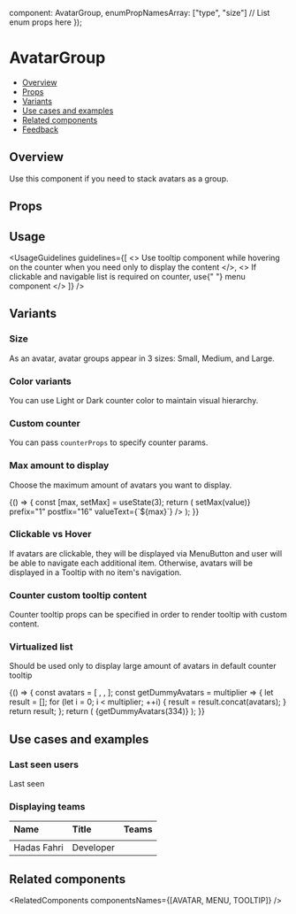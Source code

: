 
  component: AvatarGroup,
  enumPropNamesArray: ["type", "size"] // List enum props here
});

<Meta
  title="Media/Avatar/AvatarGroup"
  component={AvatarGroup}
  argTypes={metaSettings.argTypes}
  decorators={metaSettings.decorators}
/>

<!--- Component documentation -->

# AvatarGroup

- [Overview](#overview)
- [Props](#props)
- [Variants](#variants)
- [Use cases and examples](#use-cases-and-examples)
- [Related components](#related-components)
- [Feedback](#feedback)

## Overview

Use this component if you need to stack avatars as a group.

<Canvas>
  <Story name="Overview">
    <AvatarGroup size={Avatar.sizes.LARGE} max={3}>
      <Avatar type={Avatar.types.IMG} src={person1} tooltipProps={{ content: "Hadas Fahri" }} />
      <Avatar type={Avatar.types.IMG} src={person2} tooltipProps={{ content: "Person 2" }} />
      <Avatar type={Avatar.types.IMG} src={person3} tooltipProps={{ content: "Person 3" }} />
      <Avatar type={Avatar.types.IMG} src={person1} tooltipProps={{ content: "Hadas Fahri" }} />
      <Avatar type={Avatar.types.IMG} src={person2} tooltipProps={{ content: "Person 2" }} />
      <Avatar type={Avatar.types.IMG} src={person3} tooltipProps={{ content: "Person 3" }} />
      <Avatar type={Avatar.types.IMG} src={person1} tooltipProps={{ content: "Hadas Fahri" }} />
      <Avatar type={Avatar.types.IMG} src={person2} tooltipProps={{ content: "Person 2" }} />
      <Avatar type={Avatar.types.IMG} src={person3} tooltipProps={{ content: "Person 3" }} />
      <Avatar type={Avatar.types.IMG} src={person1} tooltipProps={{ content: "Hadas Fahri" }} />
      <Avatar type={Avatar.types.IMG} src={person2} tooltipProps={{ content: "Person 2" }} />
      <Avatar type={Avatar.types.IMG} src={person3} tooltipProps={{ content: "Person 3" }} />
      <Avatar type={Avatar.types.IMG} src={person1} tooltipProps={{ content: "Hadas Fahri" }} />
    </AvatarGroup>
  </Story>
</Canvas>

## Props

<ArgsTable of={AvatarGroup} />

## Usage

<UsageGuidelines
  guidelines={[
    <>
      Use <Link href="/?path=/docs/popover-tooltip--overview">tooltip</Link> component while hovering on the counter
      when you need only to display the content
    </>,
    <>
      If clickable and navigable list is required on counter, use{" "}
      <Link href="/?path=/docs/navigation-menu-menu--overview">menu</Link> component
    </>
  ]}
/>

## Variants

### Size

As an avatar, avatar groups appear in 3 sizes: Small, Medium, and Large.

<Canvas>
  <Story name="Size">
    <Flex direction={Flex.directions.COLUMN} gap={Flex.gaps.LARGE} align={Flex.align.START}>
      <StoryDescription description="Large" vertical align={Flex.align.START}>
        <AvatarGroup size={Avatar.sizes.LARGE} type={Avatar.types.IMG} max={3}>
          <Avatar type={Avatar.types.IMG} src={person1} tooltipProps={{ content: "Hadas Fahri" }} />
          <Avatar type={Avatar.types.IMG} src={person2} tooltipProps={{ content: "Person 2" }} />
          <Avatar type={Avatar.types.IMG} src={person3} tooltipProps={{ content: "Person 3" }} />
          <Avatar type={Avatar.types.IMG} src={person1} tooltipProps={{ content: "Hadas Fahri" }} />
          <Avatar type={Avatar.types.IMG} src={person2} tooltipProps={{ content: "Person 2" }} />
          <Avatar type={Avatar.types.IMG} src={person3} tooltipProps={{ content: "Person 3" }} />
        </AvatarGroup>
      </StoryDescription>
      <StoryDescription description="Medium" vertical align={Flex.align.START}>
        <AvatarGroup size={Avatar.sizes.MEDIUM} type={Avatar.types.IMG} max={3}>
          <Avatar type={Avatar.types.IMG} src={person1} tooltipProps={{ content: "Hadas Fahri" }} />
          <Avatar type={Avatar.types.IMG} src={person2} tooltipProps={{ content: "Person 2" }} />
          <Avatar type={Avatar.types.IMG} src={person3} tooltipProps={{ content: "Person 3" }} />
          <Avatar type={Avatar.types.IMG} src={person1} tooltipProps={{ content: "Hadas Fahri" }} />
          <Avatar type={Avatar.types.IMG} src={person2} tooltipProps={{ content: "Person 2" }} />
          <Avatar type={Avatar.types.IMG} src={person3} tooltipProps={{ content: "Person 3" }} />
        </AvatarGroup>
      </StoryDescription>
      <StoryDescription description="Small" vertical align={Flex.align.START}>
        <AvatarGroup size={Avatar.sizes.SMALL} type={Avatar.types.IMG} max={3}>
          <Avatar type={Avatar.types.IMG} src={person1} tooltipProps={{ content: "Hadas Fahri" }} />
          <Avatar type={Avatar.types.IMG} src={person2} tooltipProps={{ content: "Person 2" }} />
          <Avatar type={Avatar.types.IMG} src={person3} tooltipProps={{ content: "Person 3" }} />
          <Avatar type={Avatar.types.IMG} src={person1} tooltipProps={{ content: "Hadas Fahri" }} />
          <Avatar type={Avatar.types.IMG} src={person2} tooltipProps={{ content: "Person 2" }} />
          <Avatar type={Avatar.types.IMG} src={person3} tooltipProps={{ content: "Person 3" }} />
        </AvatarGroup>
      </StoryDescription>
    </Flex>
  </Story>
</Canvas>

### Color variants

You can use Light or Dark counter color to maintain visual hierarchy.

<Canvas>
  <Story name="Color variants">
    <Flex direction={Flex.directions.COLUMN} gap={Flex.gaps.LARGE} align={Flex.align.START}>
      <StoryDescription description="Light" vertical align={Flex.align.START}>
        <AvatarGroup
          size={Avatar.sizes.LARGE}
          type={Avatar.types.IMG}
          max={3}
          counterProps={{ color: Counter.colors.LIGHT }}
        >
          <Avatar type={Avatar.types.IMG} src={person1} tooltipProps={{ content: "Hadas Fahri" }} />
          <Avatar type={Avatar.types.IMG} src={person2} tooltipProps={{ content: "Person 2" }} />
          <Avatar type={Avatar.types.IMG} src={person3} tooltipProps={{ content: "Person 3" }} />
          <Avatar type={Avatar.types.IMG} src={person1} tooltipProps={{ content: "Hadas Fahri" }} />
          <Avatar type={Avatar.types.IMG} src={person2} tooltipProps={{ content: "Person 2" }} />
          <Avatar type={Avatar.types.IMG} src={person3} tooltipProps={{ content: "Person 3" }} />
        </AvatarGroup>
      </StoryDescription>
      <StoryDescription description="Dark" vertical align={Flex.align.START}>
        <AvatarGroup
          size={Avatar.sizes.LARGE}
          type={Avatar.types.IMG}
          max={3}
          counterProps={{ color: Counter.colors.DARK }}
        >
          <Avatar type={Avatar.types.IMG} src={person1} tooltipProps={{ content: "Hadas Fahri" }} />
          <Avatar type={Avatar.types.IMG} src={person2} tooltipProps={{ content: "Person 2" }} />
          <Avatar type={Avatar.types.IMG} src={person3} tooltipProps={{ content: "Person 3" }} />
          <Avatar type={Avatar.types.IMG} src={person1} tooltipProps={{ content: "Hadas Fahri" }} />
          <Avatar type={Avatar.types.IMG} src={person2} tooltipProps={{ content: "Person 2" }} />
          <Avatar type={Avatar.types.IMG} src={person3} tooltipProps={{ content: "Person 3" }} />
        </AvatarGroup>
      </StoryDescription>
    </Flex>
  </Story>
</Canvas>

### Custom counter

You can pass `counterProps` to specify counter params.

<Canvas>
  <Story name="Custom counter">
    <AvatarGroup
      size={Avatar.sizes.LARGE}
      type={Avatar.types.IMG}
      max={3}
      counterProps={{ count: 100500, color: Counter.colors.DARK, prefix: "", maxDigits: 3 }}
    >
      <Avatar src={person1} tooltipProps={{ content: "Hadas Fahri" }} />
      <Avatar src={person2} tooltipProps={{ content: "Person 2" }} />
      <Avatar src={person3} tooltipProps={{ content: "Person 3" }} />
    </AvatarGroup>
  </Story>
</Canvas>

### Max amount to display

Choose the maximum amount of avatars you want to display.

<Canvas>
  <Story name="Max amount to display">
    {() => {
      const [max, setMax] = useState(3);
      return (
        <Flex
          direction={Flex.directions.COLUMN}
          gap={Flex.gaps.MEDIUM}
          align={Flex.align.START}
          className="monday-storybook-avatar-group__slider-count-container"
        >
          <Slider
            size={Slider.sizes.SMALL}
            min={1}
            max={16}
            defaultValue={max}
            onChange={value => setMax(value)}
            prefix="1"
            postfix="16"
            valueText={`${max}`}
          />
          <AvatarGroup size={Avatar.sizes.LARGE} max={max}>
            <Avatar type={Avatar.types.IMG} src={person1} tooltipProps={{ content: "Hadas Fahri" }} />
            <Avatar type={Avatar.types.IMG} src={person2} tooltipProps={{ content: "Person 2" }} />
            <Avatar type={Avatar.types.IMG} src={person3} tooltipProps={{ content: "Person 3" }} />
            <Avatar type={Avatar.types.IMG} src={person1} tooltipProps={{ content: "Hadas Fahri" }} />
            <Avatar type={Avatar.types.IMG} src={person2} tooltipProps={{ content: "Person 2" }} />
            <Avatar type={Avatar.types.IMG} src={person3} tooltipProps={{ content: "Person 3" }} />
            <Avatar type={Avatar.types.IMG} src={person1} tooltipProps={{ content: "Hadas Fahri" }} />
            <Avatar type={Avatar.types.IMG} src={person2} tooltipProps={{ content: "Person 2" }} />
            <Avatar type={Avatar.types.IMG} src={person3} tooltipProps={{ content: "Person 3" }} />
            <Avatar type={Avatar.types.IMG} src={person1} tooltipProps={{ content: "Hadas Fahri" }} />
            <Avatar type={Avatar.types.IMG} src={person2} tooltipProps={{ content: "Person 2" }} />
            <Avatar type={Avatar.types.IMG} src={person3} tooltipProps={{ content: "Person 3" }} />
            <Avatar type={Avatar.types.IMG} src={person1} tooltipProps={{ content: "Hadas Fahri" }} />
            <Avatar type={Avatar.types.IMG} src={person2} tooltipProps={{ content: "Person 2" }} />
            <Avatar type={Avatar.types.IMG} src={person3} tooltipProps={{ content: "Person 3" }} />
            <Avatar text="MR" type={Avatar.types.TEXT} tooltipProps={{ content: "Mark Roytstein" }} />
          </AvatarGroup>
        </Flex>
      );
    }}
  </Story>
</Canvas>

### Clickable vs Hover

If avatars are clickable, they will be displayed via MenuButton and user will be able to navigate each additional item.
Otherwise, avatars will be displayed in a Tooltip with no item's navigation.

<Canvas>
  <Story name="Clickable vs Hover">
    <Flex direction={Flex.directions.ROW} gap={Flex.gaps.LARGE}>
      <StoryDescription description="Counter hover" vertical align={Flex.align.START}>
        <AvatarGroup size={Avatar.sizes.LARGE} max={3}>
          <Avatar type={Avatar.types.IMG} src={person1} tooltipProps={{ content: "Hadas Fahri" }} />
          <Avatar type={Avatar.types.IMG} src={person2} tooltipProps={{ content: "Person 2" }} />
          <Avatar type={Avatar.types.IMG} src={person3} tooltipProps={{ content: "Person 3" }} />
          <Avatar type={Avatar.types.IMG} src={person1} tooltipProps={{ content: "Hadas Fahri" }} />
          <Avatar type={Avatar.types.IMG} src={person2} tooltipProps={{ content: "Person 2" }} />
          <Avatar type={Avatar.types.IMG} src={person3} tooltipProps={{ content: "Person 3" }} />
          <Avatar type={Avatar.types.IMG} src={person1} tooltipProps={{ content: "Hadas Fahri" }} />
          <Avatar type={Avatar.types.IMG} src={person2} tooltipProps={{ content: "Person 2" }} />
          <Avatar type={Avatar.types.IMG} src={person3} tooltipProps={{ content: "Person 3" }} />
          <Avatar type={Avatar.types.IMG} src={person1} tooltipProps={{ content: "Hadas Fahri" }} />
          <Avatar type={Avatar.types.IMG} src={person2} tooltipProps={{ content: "Person 2" }} />
          <Avatar type={Avatar.types.IMG} src={person3} tooltipProps={{ content: "Person 3" }} />
          <Avatar type={Avatar.types.IMG} src={person1} tooltipProps={{ content: "Hadas Fahri" }} />
          <Avatar type={Avatar.types.IMG} src={person2} tooltipProps={{ content: "Person 2" }} />
          <Avatar type={Avatar.types.IMG} src={person3} tooltipProps={{ content: "Person 3" }} />
          <Avatar type={Avatar.types.IMG} src={person1} tooltipProps={{ content: "Hadas Fahri" }} />
          <Avatar type={Avatar.types.IMG} src={person2} tooltipProps={{ content: "Person 2" }} />
          <Avatar type={Avatar.types.IMG} src={person3} tooltipProps={{ content: "Person 3" }} />
          <Avatar type={Avatar.types.IMG} src={person1} tooltipProps={{ content: "Hadas Fahri" }} />
          <Avatar type={Avatar.types.IMG} src={person2} tooltipProps={{ content: "Person 2" }} />
          <Avatar type={Avatar.types.IMG} src={person3} tooltipProps={{ content: "Person 3" }} />
          <Avatar type={Avatar.types.IMG} src={person1} tooltipProps={{ content: "Hadas Fahri" }} />
          <Avatar type={Avatar.types.IMG} src={person2} tooltipProps={{ content: "Person 2" }} />
          <Avatar type={Avatar.types.IMG} src={person3} tooltipProps={{ content: "Person 3" }} />
          <Avatar type={Avatar.types.IMG} src={person1} tooltipProps={{ content: "Hadas Fahri" }} />
          <Avatar type={Avatar.types.IMG} src={person2} tooltipProps={{ content: "Person 2" }} />
          <Avatar type={Avatar.types.IMG} src={person3} tooltipProps={{ content: "Person 3" }} />
          <Avatar type={Avatar.types.IMG} src={person1} tooltipProps={{ content: "Hadas Fahri" }} />
          <Avatar type={Avatar.types.IMG} src={person2} tooltipProps={{ content: "Person 2" }} />
          <Avatar type={Avatar.types.IMG} src={person3} tooltipProps={{ content: "Person 3" }} />
          <Avatar type={Avatar.types.IMG} src={person1} tooltipProps={{ content: "Hadas Fahri" }} />
          <Avatar type={Avatar.types.IMG} src={person2} tooltipProps={{ content: "Person 2" }} />
          <Avatar type={Avatar.types.IMG} src={person3} tooltipProps={{ content: "Person 3" }} />
          <Avatar type={Avatar.types.IMG} src={person1} tooltipProps={{ content: "Hadas Fahri" }} />
          <Avatar type={Avatar.types.IMG} src={person2} tooltipProps={{ content: "Person 2" }} />
          <Avatar type={Avatar.types.IMG} src={person3} tooltipProps={{ content: "Person 3" }} />
          <Avatar type={Avatar.types.IMG} src={person1} tooltipProps={{ content: "Hadas Fahri" }} />
          <Avatar type={Avatar.types.IMG} src={person2} tooltipProps={{ content: "Person 2" }} />
          <Avatar type={Avatar.types.IMG} src={person3} tooltipProps={{ content: "Person 3" }} />
          <Avatar text="MR" type={Avatar.types.TEXT} tooltipProps={{ content: "Mark Roytstein" }} />
        </AvatarGroup>
      </StoryDescription>
      <StoryDescription description="Counter click" vertical align={Flex.align.START}>
        <AvatarGroup size={Avatar.sizes.LARGE} max={3}>
          <Avatar type={Avatar.types.IMG} src={person1} tooltipProps={{ content: "Hadas Fahri" }} />
          <Avatar type={Avatar.types.IMG} src={person2} tooltipProps={{ content: "Person 2" }} />
          <Avatar type={Avatar.types.IMG} src={person3} tooltipProps={{ content: "Person 3" }} />
          <Avatar type={Avatar.types.IMG} src={person1} tooltipProps={{ content: "Hadas Fahri" }} />
          <Avatar type={Avatar.types.IMG} src={person2} tooltipProps={{ content: "Person 2" }} />
          <Avatar type={Avatar.types.IMG} src={person3} tooltipProps={{ content: "Person 3" }} />
          <Avatar type={Avatar.types.IMG} src={person1} tooltipProps={{ content: "Hadas Fahri" }} />
          <Avatar type={Avatar.types.IMG} src={person2} tooltipProps={{ content: "Person 2" }} />
          <Avatar type={Avatar.types.IMG} src={person3} tooltipProps={{ content: "Person 3" }} />
          <Avatar type={Avatar.types.IMG} src={person1} tooltipProps={{ content: "Hadas Fahri" }} />
          <Avatar type={Avatar.types.IMG} src={person2} tooltipProps={{ content: "Person 2" }} />
          <Avatar type={Avatar.types.IMG} src={person3} tooltipProps={{ content: "Person 3" }} />
          <Avatar type={Avatar.types.IMG} src={person1} tooltipProps={{ content: "Hadas Fahri" }} />
          <Avatar type={Avatar.types.IMG} src={person2} tooltipProps={{ content: "Person 2" }} />
          <Avatar type={Avatar.types.IMG} src={person3} tooltipProps={{ content: "Person 3" }} />
          <Avatar type={Avatar.types.IMG} src={person1} tooltipProps={{ content: "Hadas Fahri" }} />
          <Avatar type={Avatar.types.IMG} src={person2} tooltipProps={{ content: "Person 2" }} />
          <Avatar type={Avatar.types.IMG} src={person3} tooltipProps={{ content: "Person 3" }} />
          <Avatar type={Avatar.types.IMG} src={person1} tooltipProps={{ content: "Hadas Fahri" }} />
          <Avatar type={Avatar.types.IMG} src={person2} tooltipProps={{ content: "Person 2" }} />
          <Avatar type={Avatar.types.IMG} src={person3} tooltipProps={{ content: "Person 3" }} />
          <Avatar type={Avatar.types.IMG} src={person1} tooltipProps={{ content: "Hadas Fahri" }} />
          <Avatar type={Avatar.types.IMG} src={person2} tooltipProps={{ content: "Person 2" }} />
          <Avatar type={Avatar.types.IMG} src={person3} tooltipProps={{ content: "Person 3" }} />
          <Avatar type={Avatar.types.IMG} src={person1} tooltipProps={{ content: "Hadas Fahri" }} />
          <Avatar type={Avatar.types.IMG} src={person2} tooltipProps={{ content: "Person 2" }} />
          <Avatar type={Avatar.types.IMG} src={person3} tooltipProps={{ content: "Person 3" }} />
          <Avatar type={Avatar.types.IMG} src={person1} tooltipProps={{ content: "Hadas Fahri" }} />
          <Avatar type={Avatar.types.IMG} src={person2} tooltipProps={{ content: "Person 2" }} />
          <Avatar type={Avatar.types.IMG} src={person3} tooltipProps={{ content: "Person 3" }} />
          <Avatar type={Avatar.types.IMG} src={person1} tooltipProps={{ content: "Hadas Fahri" }} />
          <Avatar type={Avatar.types.IMG} src={person2} tooltipProps={{ content: "Person 2" }} />
          <Avatar type={Avatar.types.IMG} src={person3} tooltipProps={{ content: "Person 3" }} />
          <Avatar type={Avatar.types.IMG} src={person1} tooltipProps={{ content: "Hadas Fahri" }} />
          <Avatar type={Avatar.types.IMG} src={person2} tooltipProps={{ content: "Person 2" }} />
          <Avatar type={Avatar.types.IMG} src={person3} tooltipProps={{ content: "Person 3" }} />
          <Avatar type={Avatar.types.IMG} src={person1} tooltipProps={{ content: "Hadas Fahri" }} />
          <Avatar type={Avatar.types.IMG} src={person2} tooltipProps={{ content: "Person 2" }} />
          <Avatar type={Avatar.types.IMG} src={person3} tooltipProps={{ content: "Person 3" }} />
          <Avatar text="MR" type={Avatar.types.TEXT} tooltipProps={{ content: "Mark Roytstein" }} />
        </AvatarGroup>
      </StoryDescription>
    </Flex>
  </Story>
</Canvas>

### Counter custom tooltip content

Counter tooltip props can be specified in order to render tooltip with custom content.

<Canvas>
  <Story name="Counter custom tooltip content">
    <AvatarGroup
      size={Avatar.sizes.LARGE}
      type={Avatar.types.IMG}
      max={3}
      counterTooltipCustomProps={{ content: "... and plenty more employees" }}
    >
      <Avatar src={person1} tooltipProps={{ content: "Hadas Fahri" }} />
      <Avatar src={person2} tooltipProps={{ content: "Person 2" }} />
      <Avatar src={person3} tooltipProps={{ content: "Person 3" }} />
      <Avatar src={person1} tooltipProps={{ content: "Hadas Fahri" }} />
      <Avatar src={person2} tooltipProps={{ content: "Person 2" }} />
      <Avatar src={person3} tooltipProps={{ content: "Person 3" }} />
    </AvatarGroup>
  </Story>
</Canvas>

### Virtualized list

Should be used only to display large amount of avatars in default counter tooltip

<Canvas>
  <Story name="Virtualized list">
    {() => {
      const avatars = [
        <Avatar type={Avatar.types.IMG} src={person1} tooltipProps={{ content: "Hadas Fahri" }} />,
        <Avatar type={Avatar.types.IMG} src={person2} tooltipProps={{ content: "Person 2" }} />,
        <Avatar type={Avatar.types.IMG} src={person3} tooltipProps={{ content: "Person 3" }} />
      ];
      const getDummyAvatars = multiplier => {
        let result = [];
        for (let i = 0; i < multiplier; ++i) {
          result = result.concat(avatars);
        }
        return result;
      };
      return (
        <AvatarGroup size={Avatar.sizes.LARGE} max={3} counterTooltipIsVirtualizedList={true}>
          {getDummyAvatars(334)}
        </AvatarGroup>
      );
    }}
  </Story>
</Canvas>

## Use cases and examples

### Last seen users

<Canvas>
  <Story name="Last seen users">
    <Flex direction={Flex.directions.ROW} gap={Flex.gaps.MEDIUM}>
      <div>Last seen</div>
      <AvatarGroup size={Avatar.sizes.MEDIUM} max={3}>
        <Avatar type={Avatar.types.IMG} src={person1} tooltipProps={{ content: "Hadas Fahri" }} />
        <Avatar type={Avatar.types.IMG} src={person2} tooltipProps={{ content: "Person 2" }} />
        <Avatar type={Avatar.types.IMG} src={person3} tooltipProps={{ content: "Person 3" }} />
        <Avatar type={Avatar.types.IMG} src={person1} tooltipProps={{ content: "Hadas Fahri" }} />
        <Avatar type={Avatar.types.IMG} src={person2} tooltipProps={{ content: "Person 2" }} />
        <Avatar type={Avatar.types.IMG} src={person3} tooltipProps={{ content: "Person 3" }} />
      </AvatarGroup>
    </Flex>
  </Story>
</Canvas>

### Displaying teams

<Canvas>
  <Story name="Displaying teams">
    <table>
      <thead>
        <tr>
          <th width={200} align="left">
            Name
          </th>
          <th width={200} align="left">
            Title
          </th>
          <th width={200} align="left">
            Teams
          </th>
        </tr>
        <tr>
          <td colSpan={3}>
            <Divider />
          </td>
        </tr>
      </thead>
      <tbody>
        <tr>
          <td align="left">
            <Flex direction={Flex.directions.ROW} gap={Flex.gaps.SMALL}>
              <Avatar
                type={Avatar.types.IMG}
                src={person1}
                size={Avatar.sizes.MEDIUM}
                tooltipProps={{ content: "Hadas Fahri" }}
              />
              Hadas Fahri
            </Flex>
          </td>
          <td align="left">Developer</td>
          <td align="left">
            <AvatarGroup size={Avatar.sizes.MEDIUM} max={2}>
              <Avatar
                type={Avatar.types.TEXT}
                text="T1"
                backgroundColor={Avatar.backgroundColors.PEACH}
                tooltipProps={{ content: "Team 1" }}
              />
              <Avatar
                type={Avatar.types.TEXT}
                text="T2"
                backgroundColor={Avatar.backgroundColors.BUBBLE}
                tooltipProps={{ content: "Team 2" }}
              />
              <Avatar
                type={Avatar.types.TEXT}
                text="T3"
                backgroundColor={Avatar.backgroundColors.BERRY}
                tooltipProps={{ content: "Team 3" }}
              />
            </AvatarGroup>
          </td>
        </tr>
      </tbody>
    </table>
  </Story>
</Canvas>

## Related components

<RelatedComponents componentsNames={[AVATAR, MENU, TOOLTIP]} />
